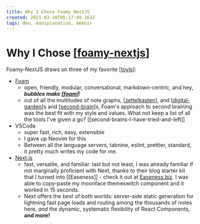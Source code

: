 ```yaml
---
title: Why I Chose Foamy NextJS
created: 2021-03-20T05:17:49.161Z
tags: dev, mansplanation, memoir
---
```


# Why I Chose [[foamy-nextjs]]

Foamy-NextJS draws on three of my favorite [[toyls]]:

- [Foam](https://foambubble.github.io)
  - open, friendly, modular, conversational, markdown-centric, and hey, **_bubbles make [[foam]]_**!
  - out of all the multitudes of note graphs, [[zettelkasten]], and [[digital-garden]]s and [[second-brain]]s, Foam's approach to second braining was the best fit with my style and values. What not keep a list of all the tools I've given a go? [[second-brains-I-have-tried-and-left]]
- VSCode
  - super fast, rich, easy, extensible
  - I gave up Neovim for this
  - Between all the language servers, tabnine, eslint, prettier, standard, it pretty much writes my code for me.
- [Next.js](https://nextjs.org/docs)
  - fast, versatile, and familiar. last but not least, I was already familiar if not marginally proficient with Next, thanks to their blog starter kit that I turned into [[Easeness]] - check it out at [Easeness.biz](https://easeness.biz). I was able to copy-paste my moonface themeswitch component and it worked in 15 seconds.
  - Next offers the best of both worlds: server-side static generation for lightning fast page loads and routing among the thousands of notes here, _and_ the dynamic, systematic flexibility of React Components, **and more!**

[//begin]: # "Autogenerated link references for markdown compatibility"
[foamy-nextjs]: foamy-nextjs "Foamy NextJS Starter"
[toyls]: toyls "toyls"
[foam]: foam "foam"
[zettelkasten]: zettelkasten "Zettelkasten"
[digital-garden]: digital-garden "Digital Garden"
[second-brain]: second-brain "Second Brain"
[//end]: # "Autogenerated link references"